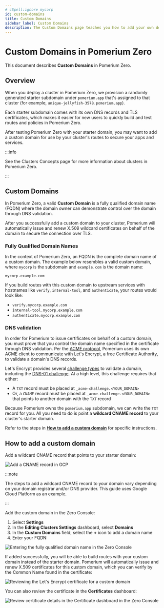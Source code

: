 ```yaml
---
# cSpell:ignore mycorp
id: custom-domains
title: Custom Domains
sidebar_label: Custom Domains
description: The Custom Domains page teaches you how to add your own domain in Pomerium Zero and how to use it to build routes to your services.
---
```


# Custom Domains in Pomerium Zero

This document describes **Custom Domains** in Pomerium Zero.

## Overview

When you deploy a cluster in Pomerium Zero, we provision a randomly generated starter subdomain under `pomerium.app` that's assigned to that cluster (for example, `unique-jellyfish-3578.pomerium.app`).

Each starter subdomain comes with its own DNS records and TLS certificates, which makes it easier for new users to quickly build and test routes and policies in Pomerium Zero.

After testing Pomerium Zero with your starter domain, you may want to add a custom domain for use by your cluster's routes to secure your apps and services.

:::info

See the Clusters Concepts page for more information about clusters in Pomerium Zero.

:::

## Custom Domains

In Pomerium Zero, a valid **Custom Domain** is a fully qualified domain name (FQDN) where the domain owner can demonstrate control over the domain through DNS validation.

After you successfully add a custom domain to your cluster, Pomerium will automatically issue and renew X.509 wildcard certificates on behalf of the domain to secure the connection over TLS.

### Fully Qualified Domain Names

In the context of Pomerium Zero, an FQDN is the complete domain name of a custom domain. The example below resembles a valid custom domain, where `mycorp` is the subdomain and `example.com` is the domain name:

`mycorp.example.com`

If you build routes with this custom domain to upstream services with hostnames like `verify`, `internal-tool`, and `authenticate`, your routes would look like:

- `verify.mycorp.example.com`
- `internal-tool.mycorp.example.com`
- `authenticate.mycorp.example.com`

### DNS validation

In order for Pomerium to issue certificates on behalf of a custom domain, you must prove that you control the domain name specified in the certificate through DNS validation. Per the [ACME protocol](https://datatracker.ietf.org/doc/html/rfc8555#section-2), Pomerium uses its own ACME client to communicate with Let's Encrypt, a free Certificate Authority, to validate a domain's DNS records.

Let's Encrypt provides several [challenge types](https://letsencrypt.org/docs/challenge-types/) to validate a domain, including the [DNS-01 challenge](https://letsencrypt.org/docs/challenge-types/#dns-01-challenge). At a high level, this challenge requires that either:

- A `TXT` record must be placed at `_acme-challenge.<YOUR_DOMAIN>`
- Or, a `CNAME` record must be placed at `_acme-challenge.<YOUR_DOMAIN>` that points to another domain with the `TXT` record

Because Pomerium owns the `pomerium.app` subdomain, we can write the `TXT` record for you. All you need to do is point a **wildcard CNAME record** to your cluster's starter domain.

Refer to the steps in [**How to add a custom domain**](#how-to-add-a-custom-domain) for specific instructions.

## How to add a custom domain

Add a wildcard CNAME record that points to your starter domain:

![Add a CNAME record in GCP](../capabilities/img/custom-domains/gcp-cname-record.png)

:::note

The steps to add a wildcard CNAME record to your domain vary depending on your domain registrar and/or DNS provider. This guide uses Google Cloud Platform as an example.

:::

Add the custom domain in the Zero Console:

1. Select **Settings**
1. In the **Editing Clusters Settings** dashboard, select **Domains**
1. In the **Custom Domains** field, select the **+** icon to add a domain name
1. Enter your FQDN

![Entering the fully qualified domain name in the Zero Console](../capabilities/img/custom-domains/add-custom-domain.gif)

If added successfully, you will be able to build routes with your custom domain instead of the starter domain. Pomerium will automatically issue and renew X.509 certificates for this custom domain, which you can verify by the Common Name found in the certificate:

![Reviewing the Let's Encrypt certificate for a custom domain](../capabilities/img/custom-domains/custom-domain-certificates.png)

You can also review the certificate in the **Certificates** dashboard:

![Review certificate details in the Certificate dashboard in the Zero Console](../capabilities/img/custom-domains/certificate-details.gif)

